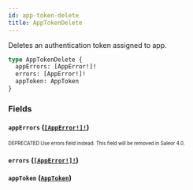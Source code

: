 ```yaml
---
id: app-token-delete
title: AppTokenDelete
---
```


Deletes an authentication token assigned to app.

```graphql
type AppTokenDelete {
  appErrors: [AppError!]!
  errors: [AppError!]!
  appToken: AppToken
}
```

### Fields

#### `appErrors` ([`[AppError!]!`](/developer/api-reference/objects/app-error.mdx))

<sub><sup><span className="deprecatedTag">DEPRECATED</span> Use errors field instead. This field will be removed in Saleor 4.0.</sup></sub>

#### `errors` ([`[AppError!]!`](/developer/api-reference/objects/app-error.mdx))

#### `appToken` ([`AppToken`](/developer/api-reference/objects/app-token.mdx))
